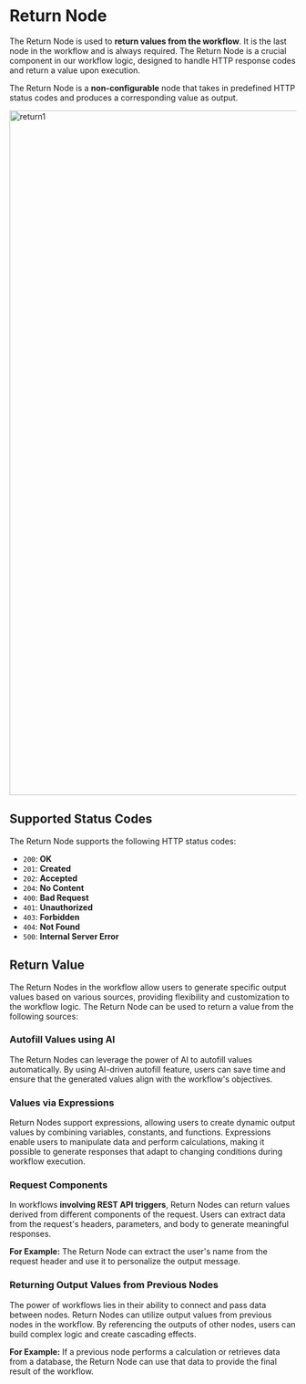 
# Return Node

The Return Node is used to **return values from the workflow**. It is the last node in the workflow and is always
required. The Return Node is a crucial component in our workflow logic, designed to handle HTTP response codes and
return a value upon execution.

The Return Node is a **non-configurable** node that takes in predefined HTTP status codes and produces a corresponding
value as output.

<Image src={return1} alt='return1' width='1200' />

## Supported Status Codes

The Return Node supports the following HTTP status codes:

- `200`: **OK**
- `201`: **Created**
- `202`: **Accepted**
- `204`: **No Content**
- `400`: **Bad Request**
- `401`: **Unauthorized**
- `403`: **Forbidden**
- `404`: **Not Found**
- `500`: **Internal Server Error**

## Return Value

The Return Nodes in the workflow allow users to generate specific output values based on various sources, providing
flexibility and customization to the workflow logic. The Return Node can be used to return a value from the following
sources:

### Autofill Values using AI

The Return Nodes can leverage the power of AI to autofill values automatically. By using AI-driven autofill feature,
users can save time and ensure that the generated values align with the workflow's objectives.

### Values via Expressions

Return Nodes support expressions, allowing users to create dynamic output values by combining variables, constants, and
functions. Expressions enable users to manipulate data and perform calculations, making it possible to generate
responses that adapt to changing conditions during workflow execution.

### Request Components

In workflows **involving REST API triggers**, Return Nodes can return values derived from different components of the
request. Users can extract data from the request's headers, parameters, and body to generate meaningful responses.

**For Example:** The Return Node can extract the user's name from the request header and use it to personalize the
output message.

### Returning Output Values from Previous Nodes

The power of workflows lies in their ability to connect and pass data between nodes. Return Nodes can utilize output
values from previous nodes in the workflow. By referencing the outputs of other nodes, users can build complex logic and
create cascading effects.

**For Example:** If a previous node performs a calculation or retrieves data from a database, the Return Node can use
that data to provide the final result of the workflow.
